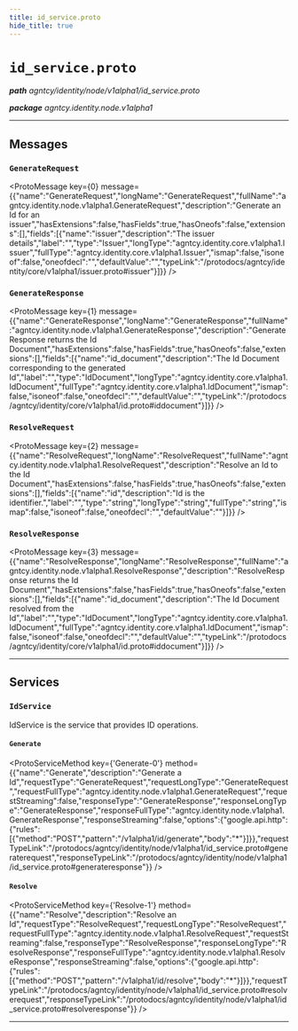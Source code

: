 ```yaml
---
title: id_service.proto
hide_title: true
---
```



# `id_service.proto`
_**path** agntcy/identity/node/v1alpha1/id_service.proto_

_**package** agntcy.identity.node.v1alpha1_



---

## Messages


### `GenerateRequest`
<ProtoMessage key={0} message={{"name":"GenerateRequest","longName":"GenerateRequest","fullName":"agntcy.identity.node.v1alpha1.GenerateRequest","description":"Generate an Id for an issuer","hasExtensions":false,"hasFields":true,"hasOneofs":false,"extensions":[],"fields":[{"name":"issuer","description":"The issuer details","label":"","type":"Issuer","longType":"agntcy.identity.core.v1alpha1.Issuer","fullType":"agntcy.identity.core.v1alpha1.Issuer","ismap":false,"isoneof":false,"oneofdecl":"","defaultValue":"","typeLink":"/protodocs/agntcy/identity/core/v1alpha1/issuer.proto#issuer"}]}} />


### `GenerateResponse`
<ProtoMessage key={1} message={{"name":"GenerateResponse","longName":"GenerateResponse","fullName":"agntcy.identity.node.v1alpha1.GenerateResponse","description":"GenerateResponse returns the Id Document","hasExtensions":false,"hasFields":true,"hasOneofs":false,"extensions":[],"fields":[{"name":"id_document","description":"The Id Document corresponding to the generated Id","label":"","type":"IdDocument","longType":"agntcy.identity.core.v1alpha1.IdDocument","fullType":"agntcy.identity.core.v1alpha1.IdDocument","ismap":false,"isoneof":false,"oneofdecl":"","defaultValue":"","typeLink":"/protodocs/agntcy/identity/core/v1alpha1/id.proto#iddocument"}]}} />


### `ResolveRequest`
<ProtoMessage key={2} message={{"name":"ResolveRequest","longName":"ResolveRequest","fullName":"agntcy.identity.node.v1alpha1.ResolveRequest","description":"Resolve an Id to the Id Document","hasExtensions":false,"hasFields":true,"hasOneofs":false,"extensions":[],"fields":[{"name":"id","description":"Id is the identifier.","label":"","type":"string","longType":"string","fullType":"string","ismap":false,"isoneof":false,"oneofdecl":"","defaultValue":""}]}} />


### `ResolveResponse`
<ProtoMessage key={3} message={{"name":"ResolveResponse","longName":"ResolveResponse","fullName":"agntcy.identity.node.v1alpha1.ResolveResponse","description":"ResolveResponse returns the Id Document","hasExtensions":false,"hasFields":true,"hasOneofs":false,"extensions":[],"fields":[{"name":"id_document","description":"The Id Document resolved from the Id","label":"","type":"IdDocument","longType":"agntcy.identity.core.v1alpha1.IdDocument","fullType":"agntcy.identity.core.v1alpha1.IdDocument","ismap":false,"isoneof":false,"oneofdecl":"","defaultValue":"","typeLink":"/protodocs/agntcy/identity/core/v1alpha1/id.proto#iddocument"}]}} />

---
## Services


### `IdService`

IdService is the service that provides ID operations.


#### `Generate`
<ProtoServiceMethod key={'Generate-0'} method={{"name":"Generate","description":"Generate a Id","requestType":"GenerateRequest","requestLongType":"GenerateRequest","requestFullType":"agntcy.identity.node.v1alpha1.GenerateRequest","requestStreaming":false,"responseType":"GenerateResponse","responseLongType":"GenerateResponse","responseFullType":"agntcy.identity.node.v1alpha1.GenerateResponse","responseStreaming":false,"options":{"google.api.http":{"rules":[{"method":"POST","pattern":"/v1alpha1/id/generate","body":"*"}]}},"requestTypeLink":"/protodocs/agntcy/identity/node/v1alpha1/id_service.proto#generaterequest","responseTypeLink":"/protodocs/agntcy/identity/node/v1alpha1/id_service.proto#generateresponse"}} />


#### `Resolve`
<ProtoServiceMethod key={'Resolve-1'} method={{"name":"Resolve","description":"Resolve an Id","requestType":"ResolveRequest","requestLongType":"ResolveRequest","requestFullType":"agntcy.identity.node.v1alpha1.ResolveRequest","requestStreaming":false,"responseType":"ResolveResponse","responseLongType":"ResolveResponse","responseFullType":"agntcy.identity.node.v1alpha1.ResolveResponse","responseStreaming":false,"options":{"google.api.http":{"rules":[{"method":"POST","pattern":"/v1alpha1/id/resolve","body":"*"}]}},"requestTypeLink":"/protodocs/agntcy/identity/node/v1alpha1/id_service.proto#resolverequest","responseTypeLink":"/protodocs/agntcy/identity/node/v1alpha1/id_service.proto#resolveresponse"}} />


---


  